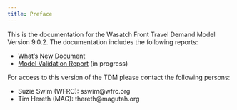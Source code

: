 ```yaml
---
title: Preface
---
```


This is the documentation for the Wasatch Front Travel Demand Model Version 9.0.2. The documentation includes the following reports:

 - [What's New Document](whats-new/1-overview.qmd)
 - [Model Validation Report](validation/1-tripgen.qmd) (in progress)

For access to this version of the TDM please contact the following persons:

 - Suzie Swim (WFRC): sswim@wfrc.org
 - Tim Hereth (MAG): thereth@magutah.org
